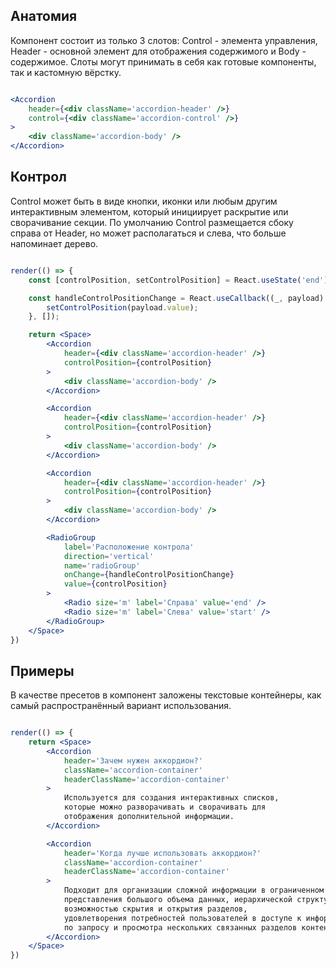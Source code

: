 ## Анатомия

Компонент состоит из только 3 слотов: Control - элемента управления, Header - основной элемент для отображения содержимого и Body - содержимое.
Слоты могут принимать в себя как готовые компоненты, так и кастомную вёрстку.

```jsx live

<Accordion
    header={<div className='accordion-header' />}
    control={<div className='accordion-control' />}
>
    <div className='accordion-body' />
</Accordion>
```

## Контрол
Control может быть в виде кнопки, иконки или любым другим интерактивным элементом, который инициирует раскрытие или сворачивание секции.
По умолчанию Control размещается сбоку справа от Header, но может располагаться и слева, что больше напоминает дерево.

```jsx live

render(() => {
    const [controlPosition, setControlPosition] = React.useState('end');

    const handleControlPositionChange = React.useCallback((_, payload) => {
        setControlPosition(payload.value);
    }, []);

    return <Space>
        <Accordion
            header={<div className='accordion-header' />}
            controlPosition={controlPosition}
        >
            <div className='accordion-body' />
        </Accordion>

        <Accordion
            header={<div className='accordion-header' />}
            controlPosition={controlPosition}
        >
            <div className='accordion-body' />
        </Accordion>

        <Accordion
            header={<div className='accordion-header' />}
            controlPosition={controlPosition}
        >
            <div className='accordion-body' />
        </Accordion>

        <RadioGroup
            label='Расположение контрола'
            direction='vertical'
            name='radioGroup'
            onChange={handleControlPositionChange}
            value={controlPosition}
        >
            <Radio size='m' label='Справа' value='end' />
            <Radio size='m' label='Слева' value='start' />
        </RadioGroup>
    </Space>
})
```

## Примеры
В качестве пресетов в компонент заложены текстовые контейнеры, как самый распространённый вариант использования.

```jsx live

render(() => {
    return <Space>
        <Accordion
            header='Зачем нужен аккордион?'
            className='accordion-container'
            headerClassName='accordion-container'
        >
            Используется для создания интерактивных списков,
            которые можно разворачивать и сворачивать для
            отображения дополнительной информации.
        </Accordion>

        <Accordion
            header='Когда лучше использовать аккордион?'
            className='accordion-container'
            headerClassName='accordion-container'
        >
            Подходит для организации сложной информации в ограниченном пространстве,
            представления большого объема данных, иерархической структуры с
            возможностью скрытия и открытия разделов,
            удовлетворения потребностей пользователей в доступе к информации
            по запросу и просмотра нескольких связанных разделов контента.
        </Accordion>
    </Space>
})
```

